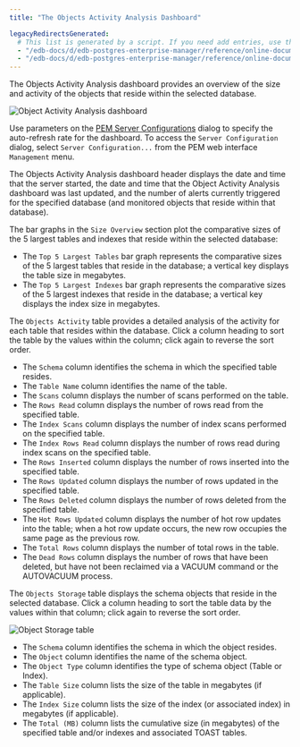 ```yaml
---
title: "The Objects Activity Analysis Dashboard"

legacyRedirectsGenerated:
  # This list is generated by a script. If you need add entries, use the `legacyRedirects` key.
  - "/edb-docs/d/edb-postgres-enterprise-manager/reference/online-documentation/8.0/object_activity_analysis_dashboard.html"
  - "/edb-docs/d/edb-postgres-enterprise-manager/reference/online-documentation/latest/object_activity_analysis_dashboard.html"
---
```


<div id="object_activity_analysis_dashboard" class="registered_link"></div>

The Objects Activity Analysis dashboard provides an overview of the size and activity of the objects that reside within the selected database.

![Object Activity Analysis dashboard](../../images/object_activity_analysis_dashboard.png)

Use parameters on the [PEM Server Configurations](../02_pem_server_config/#pem_server_config) dialog to specify the auto-refresh rate for the dashboard. To access the `Server Configuration` dialog, select `Server Configuration...` from the PEM web interface `Management` menu.

The Objects Activity Analysis dashboard header displays the date and time that the server started, the date and time that the Object Activity Analysis dashboard was last updated, and the number of alerts currently triggered for the specified database (and monitored objects that reside within that database).

The bar graphs in the `Size Overview` section plot the comparative sizes of the 5 largest tables and indexes that reside within the selected database:

-   The `Top 5 Largest Tables` bar graph represents the comparative sizes of the 5 largest tables that reside in the database; a vertical key displays the table size in megabytes.
-   The `Top 5 Largest Indexes` bar graph represents the comparative sizes of the 5 largest indexes that reside in the database; a vertical key displays the index size in megabytes.

The `Objects Activity` table provides a detailed analysis of the activity for each table that resides within the database. Click a column heading to sort the table by the values within the column; click again to reverse the sort order.

-   The `Schema` column identifies the schema in which the specified table resides.
-   The `Table Name` column identifies the name of the table.
-   The `Scans` column displays the number of scans performed on the table.
-   The `Rows Read` column displays the number of rows read from the specified table.
-   The `Index Scans` column displays the number of index scans performed on the specified table.
-   The `Index Rows Read` column displays the number of rows read during index scans on the specified table.
-   The `Rows Inserted` column displays the number of rows inserted into the specified table.
-   The `Rows Updated` column displays the number of rows updated in the specified table.
-   The `Rows Deleted` column displays the number of rows deleted from the specified table.
-   The `Hot Rows Updated` column displays the number of hot row updates into the table; when a hot row update occurs, the new row occupies the same page as the previous row.
-   The `Total Rows` column displays the number of total rows in the table.
-   The `Dead Rows` column displays the number of rows that have been deleted, but have not been reclaimed via a VACUUM command or the AUTOVACUUM process.

The `Objects Storage` table displays the schema objects that reside in the selected database. Click a column heading to sort the table data by the values within that column; click again to reverse the sort order.

![Object Storage table](../../images/object_storage_table.png)

-   The `Schema` column identifies the schema in which the object resides.
-   The `Object` column identifies the name of the schema object.
-   The `Object Type` column identifies the type of schema object (Table or Index).
-   The `Table Size` column lists the size of the table in megabytes (if applicable).
-   The `Index Size` column lists the size of the index (or associated index) in megabytes (if applicable).
-   The `Total (MB)` column lists the cumulative size (in megabytes) of the specified table and/or indexes and associated TOAST tables.
